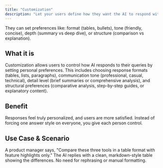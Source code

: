```yaml
---
title: "Customization"
description: "Let your users define how they want the AI to respond with preferences for format, tone, depth, and structure to create truly personalized experiences."
---
```


 They can set preferences like: format (tables, bullets), tone (friendly, concise), depth (summary vs deep dive), or structure (comparison vs explanation).

## What it is

Customization allows users to control how AI responds to their queries by setting personal preferences. This includes choosing response formats (tables, lists, paragraphs), communication tone (professional, casual, technical), detail level (brief summaries or comprehensive analysis), and structural preferences (comparative analysis, step-by-step guides, or explanatory content).

## Benefit

Responses feel truly personalized, and users are more satisfied. Instead of forcing one answer style on everyone, you give each person control.

## Use Case & Scenario

A product manager says, "Compare these three tools in a table format with feature highlights only." The AI replies with a clean, markdown-style table showing the differences. No need for rephrasing or manual formatting.
